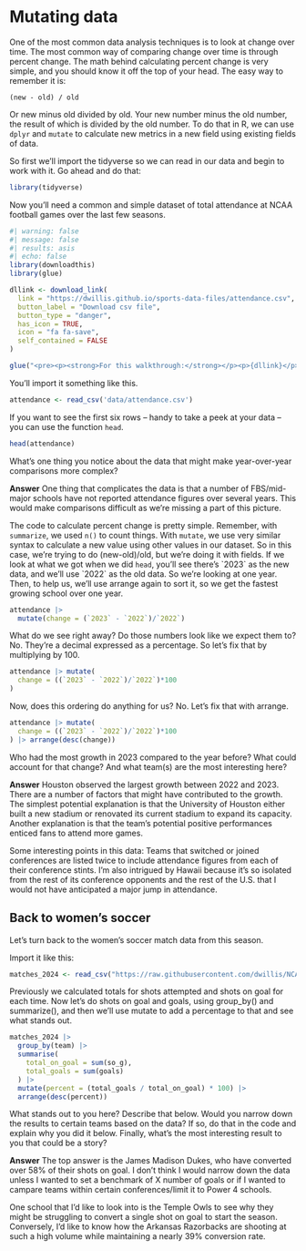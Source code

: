 # Mutating data

One of the most common data analysis techniques is to look at change over time. The most common way of comparing change over time is through percent change. The math behind calculating percent change is very simple, and you should know it off the top of your head. The easy way to remember it is:

`(new - old) / old`

Or new minus old divided by old. Your new number minus the old number, the result of which is divided by the old number. To do that in R, we can use `dplyr` and `mutate` to calculate new metrics in a new field using existing fields of data.

So first we'll import the tidyverse so we can read in our data and begin to work with it. Go ahead and do that:

```r

library(tidyverse)

```

Now you'll need a common and simple dataset of total attendance at NCAA football games over the last few seasons.

```r
#| warning: false
#| message: false
#| results: asis
#| echo: false
library(downloadthis)
library(glue)

dllink <- download_link(
  link = "https://dwillis.github.io/sports-data-files/attendance.csv",
  button_label = "Download csv file",
  button_type = "danger",
  has_icon = TRUE,
  icon = "fa fa-save",
  self_contained = FALSE
)

glue("<pre><p><strong>For this walkthrough:</strong></p><p>{dllink}</p></pre>")

```

You'll import it something like this.

```r
attendance <- read_csv('data/attendance.csv')
```

If you want to see the first six rows -- handy to take a peek at your data -- you can use the function `head`.

```r
head(attendance)
```

What's one thing you notice about the data that might make year-over-year comparisons more complex?

**Answer** One thing that complicates the data is that a number of FBS/mid-major schools have not reported attendance figures over several years. This would make comparisons difficult as we're missing a part of this picture.

The code to calculate percent change is pretty simple. Remember, with `summarize`, we used `n()` to count things. With `mutate`, we use very similar syntax to calculate a new value using other values in our dataset. So in this case, we're trying to do (new-old)/old, but we're doing it with fields. If we look at what we got when we did `head`, you'll see there's \`2023\` as the new data, and we'll use \`2022\` as the old data. So we're looking at one year. Then, to help us, we'll use arrange again to sort it, so we get the fastest growing school over one year.

```r

attendance |> 
  mutate(change = (`2023` - `2022`)/`2022`) 


```

What do we see right away? Do those numbers look like we expect them to? No. They're a decimal expressed as a percentage. So let's fix that by multiplying by 100.

```r
attendance |> mutate(
  change = ((`2023` - `2022`)/`2022`)*100
) 
```

Now, does this ordering do anything for us? No. Let's fix that with arrange.

```r

attendance |> mutate(
  change = ((`2023` - `2022`)/`2022`)*100
) |> arrange(desc(change))

```

Who had the most growth in 2023 compared to the year before? What could account for that change? And what team(s) are the most interesting here?

**Answer** Houston observed the largest growth between 2022 and 2023. There are a number of factors that might have contributed to the growth. The simplest potential explanation is that the University of Houston either built a new stadium or renovated its current stadium to expand its capacity. Another explanation is that the team's potential positive performances enticed fans to attend more games.

Some interesting points in this data: Teams that switched or joined conferences are listed twice to include attendance figures from each of their conference stints. I'm also intrigued by Hawaii because it's so isolated from the rest of its conference opponents and the rest of the U.S. that I would not have anticipated a major jump in attendance.



## Back to women's soccer

Let's turn back to the women's soccer match data from this season.

Import it like this:

```r
matches_2024 <- read_csv("https://raw.githubusercontent.com/dwillis/NCAAWomensSoccerData/main/data/ncaa_womens_soccer_matchstats_2024.csv")
```

Previously we calculated totals for shots attempted and shots on goal for each time. Now let's do shots on goal and goals, using group_by() and summarize(), and then we'll use mutate to add a percentage to that and see what stands out.

```r
matches_2024 |> 
  group_by(team) |> 
  summarise(
    total_on_goal = sum(so_g),
    total_goals = sum(goals)
  ) |> 
  mutate(percent = (total_goals / total_on_goal) * 100) |> 
  arrange(desc(percent))
```

What stands out to you here? Describe that below. Would you narrow down the results to certain teams based on the data? If so, do that in the code and explain why you did it below. Finally, what's the most interesting result to you that could be a story?

**Answer** The top answer is the James Madison Dukes, who have converted over 58% of their shots on goal. I don't think I would narrow down the data unless I wanted to set a benchmark of X number of goals or if I wanted to campare teams within certain conferences/limit it to Power 4 schools. 

One school that I'd like to look into is the Temple Owls to see why they might be struggling to convert a single shot on goal to start the season.
Conversely, I'd like to know how the Arkansas Razorbacks are shooting at such a high volume while maintaining a nearly 39% conversion rate.